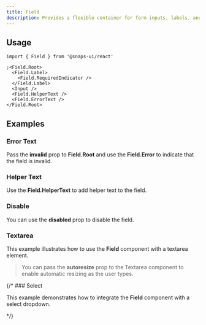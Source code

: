 ```yaml
---
title: Field
description: Provides a flexible container for form inputs, labels, and helper text.
---
```


<ExampleTabs name="field-basics" scope="field" />

## Usage

```tsx
import { Field } from '@snaps-ui/react'

;<Field.Root>
  <Field.Label>
    <Field.RequiredIndicator />
  </Field.Label>
  <Input />
  <Field.HelperText />
  <Field.ErrorText />
</Field.Root>
```

## Examples

### Error Text

Pass the **invalid** prop to **Field.Root** and use the **Field.Error** to indicate that the field is invalid.

<ExampleTabs name="field-error" scope="field" />

### Helper Text

Use the **Field.HelperText** to add helper text to the field.

<ExampleTabs name="field-helper" scope="field" />

### Disable

You can use the **disabled** prop to disable the field.

<ExampleTabs name="field-disabled" scope="field" />

### Textarea

This example illustrates how to use the **Field** component with a textarea element.

> You can pass the **autoresize** prop to the Textarea component to enable automatic resizing as the user types.

<ExampleTabs name="field-textarea" scope="field" />

{/\* ### Select

This example demonstrates how to integrate the **Field** component with a select dropdown.

<ExampleTabs name="field-select" scope="field" />
*/}
